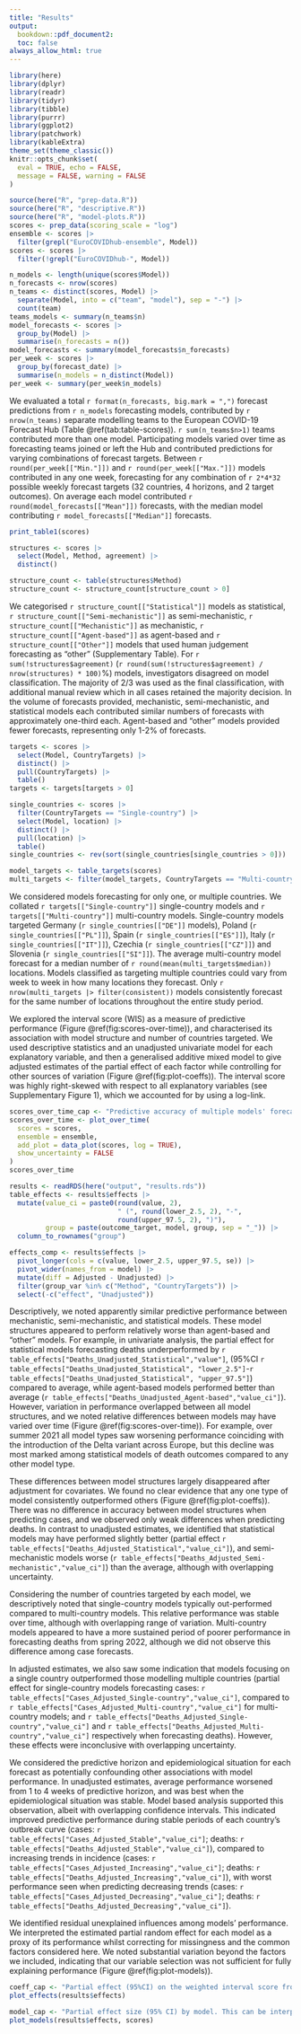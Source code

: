 ```yaml
---
title: "Results"
output: 
  bookdown::pdf_document2:
  toc: false
always_allow_html: true
---
```

<!--- RMarkdown set up --->
```r
library(here)
library(dplyr)
library(readr)
library(tidyr)
library(tibble)
library(purrr)
library(ggplot2)
library(patchwork)
library(kableExtra)
theme_set(theme_classic())
knitr::opts_chunk$set(
  eval = TRUE, echo = FALSE,
  message = FALSE, warning = FALSE
)
```

```r
source(here("R", "prep-data.R"))
source(here("R", "descriptive.R"))
source(here("R", "model-plots.R"))
scores <- prep_data(scoring_scale = "log")
ensemble <- scores |>
  filter(grepl("EuroCOVIDhub-ensemble", Model))
scores <- scores |>
  filter(!grepl("EuroCOVIDhub-", Model))
```


<!--- Describe model characteristics --->

```r
n_models <- length(unique(scores$Model))
n_forecasts <- nrow(scores)
n_teams <- distinct(scores, Model) |> 
  separate(Model, into = c("team", "model"), sep = "-") |> 
  count(team)
teams_models <- summary(n_teams$n)
model_forecasts <- scores |>
  group_by(Model) |>
  summarise(n_forecasts = n())
model_forecasts <- summary(model_forecasts$n_forecasts)
per_week <- scores |>
  group_by(forecast_date) |>
  summarise(n_models = n_distinct(Model))
per_week <- summary(per_week$n_models)
```

We evaluated a total `r format(n_forecasts, big.mark = ",")` forecast predictions from  `r n_models` forecasting models, contributed by `r nrow(n_teams)` separate modelling teams to the European COVID-19 Forecast Hub (Table \@ref(tab:table-scores)). `r sum(n_teams$n>1)` teams contributed more than one model. Participating models varied over time as forecasting teams joined or left the Hub and contributed predictions for varying combinations of forecast targets. Between `r round(per_week[["Min."]])` and `r round(per_week[["Max."]])` models contributed in any one week, forecasting for any combination of `r 2*4*32` possible weekly forecast targets (32 countries, 4 horizons, and 2 target outcomes). On average each model contributed `r round(model_forecasts[["Mean"]])` forecasts, with the median model contributing `r model_forecasts[["Median"]]` forecasts. 

```r
print_table1(scores)
```

```r
structures <- scores |>
  select(Model, Method, agreement) |>
  distinct()

structure_count <- table(structures$Method)
structure_count <- structure_count[structure_count > 0]
```

We categorised `r structure_count[["Statistical"]]` models as statistical, `r structure_count[["Semi-mechanistic"]]` as semi-mechanistic, `r structure_count[["Mechanistic"]]` as mechanistic, `r structure_count[["Agent-based"]]` as agent-based and `r structure_count[["Other"]]` models that used human judgement forecasting as "other" (Supplementary Table). For `r sum(!structures$agreement)` (`r round(sum(!structures$agreement) / nrow(structures) * 100)`%) models, investigators disagreed on model classification. The majority of 2/3 was used as the final classification, with additional manual review which in all cases retained the majority decision. In the volume of forecasts provided, mechanistic, semi-mechanistic, and statistical models each contributed similar numbers of forecasts with approximately one-third each. Agent-based and "other" models provided fewer forecasts, representing only 1-2% of forecasts. 

```r
targets <- scores |>
  select(Model, CountryTargets) |>
  distinct() |>
  pull(CountryTargets) |>
  table()
targets <- targets[targets > 0]

single_countries <- scores |>
  filter(CountryTargets == "Single-country") |>
  select(Model, location) |>
  distinct() |>
  pull(location) |>
  table()
single_countries <- rev(sort(single_countries[single_countries > 0]))

model_targets <- table_targets(scores)
multi_targets <- filter(model_targets, CountryTargets == "Multi-country")
```

We considered models forecasting for only one, or multiple countries. We collated `r targets[["Single-country"]]` single-country models and `r targets[["Multi-country"]]` multi-country models. Single-country models targeted Germany (`r single_countries[["DE"]]` models), Poland (`r single_countries[["PL"]]`), Spain (`r single_countries[["ES"]]`), Italy (`r single_countries[["IT"]]`), Czechia (`r single_countries[["CZ"]]`) and Slovenia (`r single_countries[["SI"]]`). The average multi-country model forecast for a median number of `r round(mean(multi_targets$median))` locations. Models classified as targeting multiple countries could vary from week to week in how many locations they forecast. Only `r nrow(multi_targets |> filter(consistent))` models consistently forecast for the same number of locations throughout the entire study period. 

<!--- Describe interval score outcome --->

We explored the interval score (WIS) as a measure of predictive performance (Figure \@ref(fig:scores-over-time)), and characterised its association with model structure and number of countries targeted. We used descriptive statistics and an unadjusted univariate model for each explanatory variable, and then a generalised additive mixed model to give adjusted estimates of the partial effect of each factor while controlling for other sources of variation (Figure \@ref(fig:plot-coeffs)). The interval score was highly right-skewed with respect to all explanatory variables (see Supplementary Figure 1), which we accounted for by using a log-link.

```r
scores_over_time_cap <- "Predictive accuracy of multiple models' forecasts for COVID-19 cases and deaths across 32 European countries over time. Forecast performance is shown as the mean weighted interval score (WIS), where a lower score indicates better performance. Forecast performance is summarised across 32 target locations and 1 through 4 week forecast horizons, with varying numbers of forecasters participating over time. Shown for (A) the method structure used by each model; (B) the number of countries each model targeted (one or multiple); with (C) the total count of observed incidence across all 32 countries, shown on the log scale."
scores_over_time <- plot_over_time(
  scores = scores,
  ensemble = ensemble,
  add_plot = data_plot(scores, log = TRUE),
  show_uncertainty = FALSE
)
scores_over_time
```

<!--- Main results: by model structure --->

```r
results <- readRDS(here("output", "results.rds"))
table_effects <- results$effects |> 
  mutate(value_ci = paste0(round(value, 2), 
                           " (", round(lower_2.5, 2), "-", 
                           round(upper_97.5, 2), ")"),
         group = paste(outcome_target, model, group, sep = "_")) |>
  column_to_rownames("group")

effects_comp <- results$effects |> 
  pivot_longer(cols = c(value, lower_2.5, upper_97.5, se)) |> 
  pivot_wider(names_from = model) |> 
  mutate(diff = Adjusted - Unadjusted) |> 
  filter(group_var %in% c("Method", "CountryTargets")) |> 
  select(-c("effect", "Unadjusted"))
```

Descriptively, we noted apparently similar predictive performance between mechanistic, semi-mechanistic, and statistical models. These model structures appeared to perform relatively worse than agent-based and "other" models. For example, in univariate analysis, the partial effect for statistical models forecasting deaths underperformed by `r table_effects["Deaths_Unadjusted_Statistical","value"]`, (95%CI `r table_effects["Deaths_Unadjusted_Statistical", "lower_2.5"]`-`r table_effects["Deaths_Unadjusted_Statistical", "upper_97.5"]`) compared to average, while agent-based models performed better than average (`r table_effects["Deaths_Unadjusted_Agent-based","value_ci"]`). However, variation in performance overlapped between all model structures, and we noted relative differences between models may have varied over time (Figure \@ref(fig:scores-over-time)). For example, over summer 2021 all model types saw worsening performance coinciding with the introduction of the Delta variant across Europe, but this decline was most marked among statistical models of death outcomes compared to any other model type.

These differences between model structures largely disappeared after adjustment for covariates. We found no clear evidence that any one type of model consistently outperformed others (Figure \@ref(fig:plot-coeffs)). There was no difference in accuracy between model structures when predicting cases, and we observed only weak differences when predicting deaths. In contrast to unadjusted estimates, we identified that statistical models may have performed slightly better (partial effect `r table_effects["Deaths_Adjusted_Statistical","value_ci"]`), and semi-mechanistic models worse (`r table_effects["Deaths_Adjusted_Semi-mechanistic","value_ci"]`) than the average, although with overlapping uncertainty.

<!--- Main results: by target countries --->

Considering the number of countries targeted by each model, we descriptively noted that single-country models typically out-performed compared to multi-country models. This relative performance was stable over time, although with overlapping range of variation. Multi-country models appeared to have a more sustained period of poorer performance in forecasting deaths from spring 2022, although we did not observe this difference among case forecasts.

In adjusted estimates, we also saw some indication that models focusing on a single country outperformed those modelling multiple countries (partial effect for single-country models forecasting cases: `r table_effects["Cases_Adjusted_Single-country","value_ci"]`, compared to `r table_effects["Cases_Adjusted_Multi-country","value_ci"]` for multi-country models; and `r table_effects["Deaths_Adjusted_Single-country","value_ci"]` and `r table_effects["Deaths_Adjusted_Multi-country","value_ci"]` respectively when forecasting deaths). However, these effects were inconclusive with overlapping uncertainty.

<!--- Considering confounders --->

We considered the predictive horizon and epidemiological situation for each forecast as potentially confounding other associations with model performance. In unadjusted estimates, average performance worsened from 1 to 4 weeks of predictive horizon, and was best when the epidemiological situation was stable. Model based analysis supported this observation, albeit with overlapping confidence intervals. This indicated improved predictive performance during stable periods of each country's outbreak curve (cases: `r table_effects["Cases_Adjusted_Stable","value_ci"]`; deaths: `r table_effects["Deaths_Adjusted_Stable","value_ci"]`), compared to increasing trends in incidence (cases: `r table_effects["Cases_Adjusted_Increasing","value_ci"]`; deaths: `r table_effects["Deaths_Adjusted_Increasing","value_ci"]`), with worst performance seen when predicting decreasing trends (cases: `r table_effects["Cases_Adjusted_Decreasing","value_ci"]`; deaths: `r table_effects["Deaths_Adjusted_Decreasing","value_ci"]`). 

We identified residual unexplained influences among models' performance. We interpreted the estimated partial random effect for each model as a proxy of its performance whilst correcting for missingness and the common factors considered here. We noted substantial variation beyond the factors we included, indicating that our variable selection was not sufficient for fully explaining performance (Figure \@ref(fig:plot-models)).


```r
coeff_cap <- "Partial effect (95%CI) on the weighted interval score from model structure and number of countries targeted, before and after adjusting for confounding factors. A lower WIS indicates better forecast performance, meaning effects <0 are relatively better than the group average. Adjusted effects also account for the impact of forecast horizon, epidemic trend, geographic location, and individual model variation. Partial effects and 95% confidence intervals were estimated from fitting a generalised additive mixed model."
plot_effects(results$effects)
```


```r
model_cap <- "Partial effect size (95% CI) by model. This can be interpreted as adjusted performance after accounting for all other variables in the model, with remaining differences in effects as seen here representing unexplained variation between models beyond these factors."
plot_models(results$effects, scores)
```
